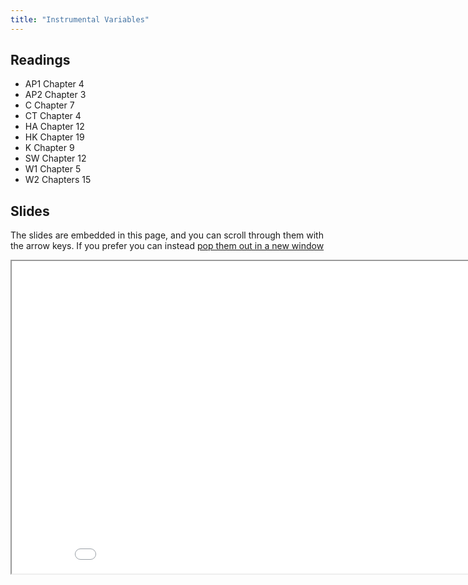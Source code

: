 ```yaml
---
title: "Instrumental Variables"
---
```



## Readings

- AP1 Chapter 4
- AP2 Chapter 3
- C Chapter 7
- CT Chapter 4
- HA Chapter 12
- HK Chapter 19
- K Chapter 9
- SW Chapter 12
- W1 Chapter 5
- W2 Chapters 15

## Slides

The slides are embedded in this page, and you can scroll through them with the arrow keys.  If you prefer you can instead <a href="/slides/ols/index.html" target="_blank">pop them out in a new window</a>


<div>

```{=html}
<p align="center"><iframe width="890" height="500" class="slide-deck" src="/slides/iv/"></iframe></p>
```

</div>




